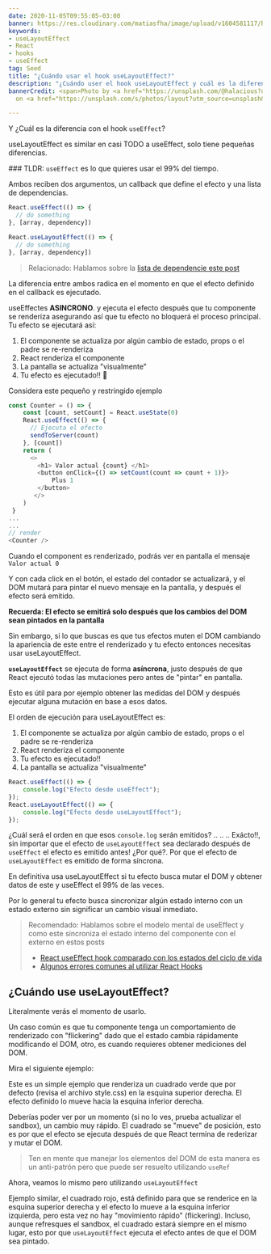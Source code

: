 ```yaml
---
date: 2020-11-05T09:55:05-03:00
banner: https://res.cloudinary.com/matiasfha/image/upload/v1604581117/halacious-tZc3vjPCk-Q-unsplash_jzsdkp.jpg
keywords:
- useLayoutEffect
- React
- hooks
- useEffect
tag: Seed
title: "¿Cuándo usar el hook useLayoutEffect?"
description: "¿Cuándo user el hook useLayoutEffect y cuál es la diferencia con useEffect?"
bannerCredit: <span>Photo by <a href="https://unsplash.com/@halacious?utm_source=unsplash&amp;utm_medium=referral&amp;utm_content=creditCopyText">Halacious</a>
  on <a href="https://unsplash.com/s/photos/layout?utm_source=unsplash&amp;utm_medium=referral&amp;utm_content=creditCopyText">Unsplash</a></span>

---
```

Y ¿Cuál es la diferencia con el hook `useEffect`?

useLayoutEffect es similar en casi TODO a useEffect, solo tiene pequeñas diferencias.

### TLDR:
`useEffect` es lo que quieres usar el 99% del tiempo.

Ambos reciben dos argumentos, un callback que define el efecto y una lista de dependencias.

```javascript
React.useEffect(() => {
  // do something
}, [array, dependency])
```

```javascript
React.useLayoutEffect(() => {
  // do something
}, [array, dependency])
```

> Relacionado: Hablamos sobre la [lista de dependencie este post](https://matiashernandez.dev/react-useeffect-por-que-el-arreglo-de-dependencias-es-importante)

La diferencia entre ambos radica en el momento en que el efecto definido en el callback es ejecutado.

useEffectes **ASINCRONO**. y ejecuta el efecto después que tu componente se renderiza asegurando así que tu efecto no bloquerá el proceso principal.
Tu efecto se ejecutará así:

1. El componente se actualiza por algún cambio de estado, props o el padre se re-renderiza
2. React renderiza el componente
3. La pantalla se actualiza "visualmente"
4. Tu efecto es ejecutado!! 🎉

Considera este pequeño y restringido ejemplo

```javascript
const Counter = () => {
    const [count, setCount] = React.useState(0)
    React.useEffect(() => {
      // Ejecuta el efecto
      sendToServer(count)
    }, [count])
    return (
      <>
        <h1> Valor actual {count} </h1>
        <button onClick={() => setCount(count => count + 1)}>
            Plus 1
        </button>
	   </>
    )
 }
...
...
// render
<Counter />
```

Cuando el component es renderizado, podrás ver en pantalla el mensaje
`Valor actual 0`

Y con cada click en el botón, el estado del contador se actualizará, y el DOM mutará para pintar el nuevo mensaje en la pantalla, y después el efecto será emitido.

**Recuerda: El efecto se emitirá solo después que los cambios del DOM sean pintados en la pantalla**

Sin embargo, si lo que buscas es que tus efectos muten el DOM cambiando la apariencia de este entre el renderizado y tu efecto entonces necesitas usar useLayoutEffect.

**`useLayoutEffect`** se ejecuta de forma **asíncrona**, justo después de que React ejecutó todas las mutaciones pero antes de "pintar" en pantalla.

Esto es útil para por ejemplo obtener las medidas del DOM y después ejecutar alguna mutación en base a esos datos.

El orden de ejecución para useLayoutEffect es:

1. El componente se actualiza por algún cambio de estado, props o el padre se re-renderiza
2. React renderiza el componente
3. Tu efecto es ejecutado!!
4. La pantalla se actualiza "visualmente"

```javascript
React.useEffect(() => {
    console.log("Efecto desde useEffect");
});
React.useLayoutEffect(() => {
    console.log("Efecto desde useLayoutEffect");
});
```

¿Cuál será el orden en que esos `console.log` serán emitidos?
..
..
..
Exácto!!, sin importar que el efecto de `useLayoutEffect` sea declarado después de `useEffect` el efecto es emitido antes! ¿Por qué?. Por que el efecto de `useLayoutEffect` es emitido de forma síncrona.

En definitiva usa useLayoutEffect si tu efecto busca mutar el DOM y obtener datos de este y useEffect el 99% de las veces.

Por lo general tu efecto busca sincronizar algún estado interno con un estado externo sin significar un cambio visual inmediato.

> Recomendado: Hablamos sobre el modelo mental de useEffect y como este sincroniza el estado interno del componente con el externo en estos posts
>
> * [React useEffect hook comparado con los estados del ciclo de vida](https://matiashernandez.dev/react-useeffect-hook-comparado-con-los-estados-del-ciclo-de-vida)
> * [Algunos errores comunes al utilizar React Hooks](https://matiashernandez.dev/algunos-errores-comunes-al-utilizar-react-hooks)

## ¿Cuándo use useLayoutEffect?

Literalmente verás el momento de usarlo.

Un caso común es que tu componente tenga un comportamiento de renderizado con "flickering" dado que el estado cambia rápidamente modificando el DOM, otro, es cuando requieres obtener mediciones del DOM.

Mira el siguiente ejemplo:

<CodeSandbox codeSandboxId="flamboyant-driscoll-dt3op" />

Este es un simple ejemplo que renderiza un cuadrado verde que por defecto (revisa el archivo style.css) en la esquina superior derecha. El efecto definido lo mueve hacia la esquina inferior derecha.

Deberías poder ver por un momento (si no lo ves, prueba actualizar el sandbox), un cambio muy rápido. El cuadrado se "mueve" de posición, esto es por que el efecto se ejecuta después de que React termina de rederizar y mutar el DOM.

> Ten en mente que manejar los elementos del DOM de esta manera es un anti-patrón pero que puede ser resuelto utilizando `useRef`

Ahora, veamos lo mismo pero utilizando `useLayoutEffect`

<CodeSandbox codeSandboxId="suspicious-field-5qljd" />

Ejemplo similar, el cuadrado rojo, está definido para que se renderice en la esquina superior derecha y el efecto lo mueve a la esquina inferior izquierda, pero esta vez no hay "movimiento rápido" (flickering). Incluso, aunque refresques el sandbox, el cuadrado estará siempre en el mismo lugar, esto por que `useLayoutEffect` ejecuta el efecto antes de que el DOM sea pintado.
